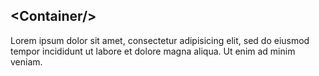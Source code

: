 ---
---


## \<Container/\>

<Playground>
  <Container>
    Lorem ipsum dolor sit amet, consectetur adipisicing elit, sed do eiusmod
    tempor incididunt ut labore et dolore magna aliqua. Ut enim ad minim veniam.
  </Container>
</Playground>
